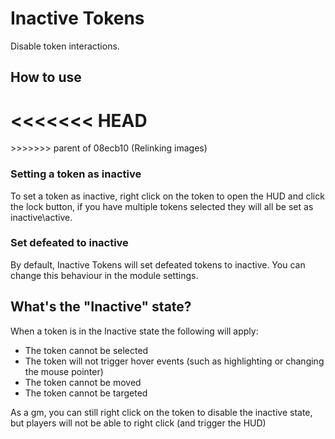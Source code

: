 
# Inactive Tokens

Disable token interactions.

## How to use

<<<<<<< HEAD
<ImageButBetter src="/..public/images/Inactive-Tokens/Itbutton.png" alt="Lock button in the token HUD" width={2000} height={2000} className={styles.wikiimage}/>
=======
<ImageButBetter src="/..public/images/Inactive-Tokens/Itbutton.png" alt="Lock button in the token HUD" width={2000} height={2000} className={styles.wikiimage}/>
>>>>>>> parent of 08ecb10 (Relinking images)


### Setting a token as inactive

To set a token as inactive, right click on the token to open the HUD and
click the lock button, if you have multiple tokens selected they will
all be set as inactive\\active.

### Set defeated to inactive

By default, Inactive Tokens will set defeated tokens to inactive. You
can change this behaviour in the module settings.

## What's the "Inactive" state?

When a token is in the Inactive state the following will apply:

  - The token cannot be selected
  - The token will not trigger hover events (such as highlighting or
    changing the mouse pointer)
  - The token cannot be moved
  - The token cannot be targeted

As a gm, you can still right click on the token to disable the inactive
state, but players will not be able to right click (and trigger the HUD)

